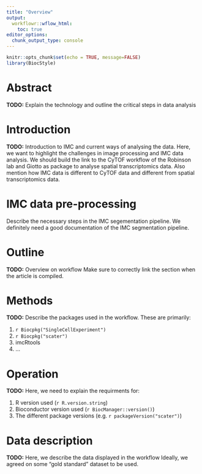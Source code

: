 ```yaml
---
title: "Overview"
output:
  workflowr::wflow_html:
    toc: true
editor_options:
  chunk_output_type: console
---
```


```r
knitr::opts_chunk$set(echo = TRUE, message=FALSE)
library(BiocStyle)
```

# Abstract

__TODO:__ Explain the technology and outline the critical steps in data analysis

# Introduction

__TODO:__ Introduction to IMC and current ways of analysing the data.
Here, we want to highlight the challenges in image processing and IMC data analysis.
We should build the link to the CyTOF workflow of the Robinson lab and Giotto as package to analyse spatial transcriptomics data.
Also mention how IMC data is different to CyTOF data and different from spatial transcriptomics data.

# IMC data pre-processing

Describe the necessary steps in the IMC segementation pipeline.
We definitely need a good documentation of the IMC segmentation pipeline.

# Outline

__TODO:__ Overview on workflow
Make sure to correctly link the section when the article is compiled.

# Methods

__TODO:__ Describe the packages used in the workflow.
These are primarily:

1. `r Biocpkg("SingleCellExperiment")`
2. `r Biocpkg("scater")`
3. imcRtools
4. ...

# Operation

__TODO:__ Here, we need to explain the requirments for:

1. R version used (`r R.version.string`)
2. Bioconductor version used (`r BiocManager::version()`)
3. The different package versions (e.g. `r packageVersion("scater")`)

# Data description

__TODO:__ Here, we describe the data displayed in the workflow
Ideally, we agreed on some "gold standard" dataset to be used.


